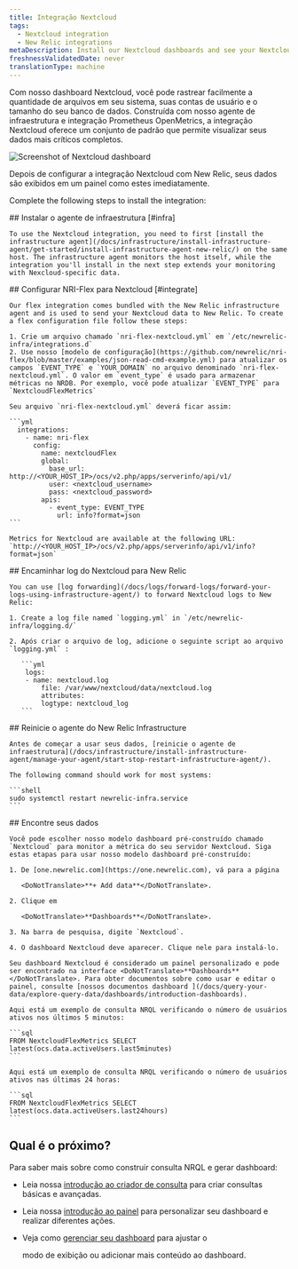 ```yaml
---
title: Integração Nextcloud
tags:
  - Nextcloud integration
  - New Relic integrations
metaDescription: Install our Nextcloud dashboards and see your Nextcloud performance data in New Relic.
freshnessValidatedDate: never
translationType: machine
---
```




Com nosso dashboard Nextcloud, você pode rastrear facilmente a quantidade de arquivos em seu sistema, suas contas de usuário e o tamanho do seu banco de dados. Construída com nosso agente de infraestrutura e integração Prometheus OpenMetrics, a integração Nextcloud oferece um conjunto de <InlinePopover type="dashboards"/>padrão que permite visualizar seus dados mais críticos completos.

<img
  title="Screenshot of Nextcloud dashboard"
  src={infrastructureNextcloudIntegration}
/>

<figcaption>
  Depois de configurar a integração Nextcloud com New Relic, seus dados são exibidos em um painel como estes imediatamente.
</figcaption>

Complete the following steps to install the integration:

<Steps>
  <Step>
    ## Instalar o agente de infraestrutura [#infra]

    To use the Nextcloud integration, you need to first [install the infrastructure agent](/docs/infrastructure/install-infrastructure-agent/get-started/install-infrastructure-agent-new-relic/) on the same host. The infrastructure agent monitors the host itself, while the integration you'll install in the next step extends your monitoring with Nexcloud-specific data.
  </Step>

  <Step>
    ## Configurar NRI-Flex para Nextcloud [#integrate]

    Our flex integration comes bundled with the New Relic infrastructure agent and is used to send your Nextcloud data to New Relic. To create a flex configuration file follow these steps:

    1. Crie um arquivo chamado `nri-flex-nextcloud.yml` em `/etc/newrelic-infra/integrations.d`
    2. Use nosso [modelo de configuração](https://github.com/newrelic/nri-flex/blob/master/examples/json-read-cmd-example.yml) para atualizar os campos `EVENT_TYPE` e `YOUR_DOMAIN` no arquivo denominado `nri-flex-nextcloud.yml`. O valor em `event_type` é usado para armazenar métricas no NRDB. Por exemplo, você pode atualizar `EVENT_TYPE` para `NextcloudFlexMetrics`

    Seu arquivo `nri-flex-nextcloud.yml` deverá ficar assim:

    ```yml
      integrations:
        - name: nri-flex
          config:
            name: nextcloudFlex
            global:
              base_url: http://<YOUR_HOST_IP>/ocs/v2.php/apps/serverinfo/api/v1/
              user: <nextcloud_username>
              pass: <nextcloud_password>
            apis:
              - event_type: EVENT_TYPE
                url: info?format=json
    ```

    Metrics for Nextcloud are available at the following URL: `http://<YOUR_HOST_IP>/ocs/v2.php/apps/serverinfo/api/v1/info?format=json`  

  </Step>

  <Step>
    ## Encaminhar log do Nextcloud para New Relic

    You can use [log forwarding](/docs/logs/forward-logs/forward-your-logs-using-infrastructure-agent/) to forward Nextcloud logs to New Relic:

    1. Create a log file named `logging.yml` in `/etc/newrelic-infra/logging.d/`

    2. Após criar o arquivo de log, adicione o seguinte script ao arquivo `logging.yml` :

       ```yml
        logs:
        - name: nextcloud.log
            file: /var/www/nextcloud/data/nextcloud.log
            attributes:
            logtype: nextcloud_log
       ```
  </Step>

  <Step>
    ## Reinicie o agente do New Relic Infrastructure

    Antes de começar a usar seus dados, [reinicie o agente de infraestrutura](/docs/infrastructure/install-infrastructure-agent/manage-your-agent/start-stop-restart-infrastructure-agent/).

    The following command should work for most systems:

    ```shell
    sudo systemctl restart newrelic-infra.service
    ```        

  </Step>

  <Step>
    ## Encontre seus dados

    Você pode escolher nosso modelo dashboard pré-construído chamado `Nextcloud` para monitor a métrica do seu servidor Nextcloud. Siga estas etapas para usar nosso modelo dashboard pré-construído:

    1. De [one.newrelic.com](https://one.newrelic.com), vá para a página

       <DoNotTranslate>**+ Add data**</DoNotTranslate>.

    2. Clique em

       <DoNotTranslate>**Dashboards**</DoNotTranslate>.

    3. Na barra de pesquisa, digite `Nextcloud`.

    4. O dashboard Nextcloud deve aparecer. Clique nele para instalá-lo.

    Seu dashboard Nextcloud é considerado um painel personalizado e pode ser encontrado na interface <DoNotTranslate>**Dashboards**</DoNotTranslate>. Para obter documentos sobre como usar e editar o painel, consulte [nossos documentos dashboard ](/docs/query-your-data/explore-query-data/dashboards/introduction-dashboards).

    Aqui está um exemplo de consulta NRQL verificando o número de usuários ativos nos últimos 5 minutos:

    ```sql
    FROM NextcloudFlexMetrics SELECT latest(ocs.data.activeUsers.last5minutes)
    ```

    Aqui está um exemplo de consulta NRQL verificando o número de usuários ativos nas últimas 24 horas:

    ```sql
    FROM NextcloudFlexMetrics SELECT latest(ocs.data.activeUsers.last24hours)
    ```
  </Step>
</Steps>

## Qual é o próximo?

Para saber mais sobre como construir consulta NRQL e gerar dashboard:

* Leia nossa [introdução ao criador de consulta](/docs/query-your-data/explore-query-data/query-builder/introduction-query-builder) para criar consultas básicas e avançadas.

* Leia nossa [introdução ao painel](/docs/query-your-data/explore-query-data/dashboards/introduction-dashboards) para personalizar seu dashboard e realizar diferentes ações.

* Veja como [gerenciar seu dashboard](/docs/query-your-data/explore-query-data/dashboards/manage-your-dashboard) para ajustar o

  <InlinePopover type="dashboards"/>

  modo de exibição ou adicionar mais conteúdo ao dashboard.